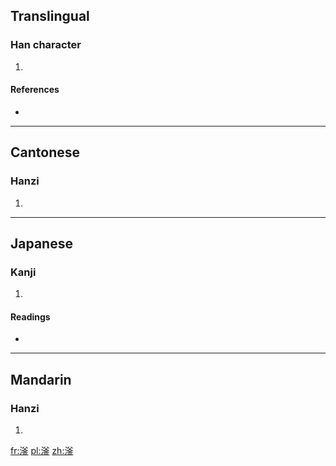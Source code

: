 ==Translingual==

===Han character===
{{Han char|rn=85|rad=水|as=10|sn=13|four=3811<sub>9</sub>|canj=水金大金 (ECKC)}}

# {{defn|Han|sort=水10}}

====References====
* {{Han ref|kx=0642.240|dkj=18027|dj=1050.050|hdz=31702.050|uh=6ECF|ud=28367|bh=DE58|bd=56920}}

----

==Cantonese==

===Hanzi===
{{yue-hanzi|jyut=|y=fu2}}

# {{defn|lang=yue|sort=水10}}

----

==Japanese==

===Kanji===
{{ja-kanji|grade=|rs=水10}}

# {{defn|lang=ja|sort=水10}}

====Readings====
* {{ja-readings|on=[[ふ]] (fu), [[ぶ]] (bu)|kun=}}

----

==Mandarin==

===Hanzi===
{{cmn-hanzi|pin=[[fǔ]] ([[fu3]]), [[gǔ]] ([[gu3]])|wg=fu<sup>3</sup>, ku<sup>3</sup>}}

# {{defn|lang=cmn|sort=水10}}

[[fr:滏]]
[[pl:滏]]
[[zh:滏]]